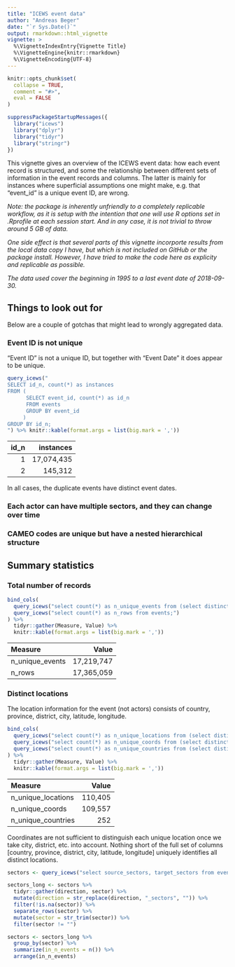 ```yaml
---
title: "ICEWS event data"
author: "Andreas Beger"
date: "`r Sys.Date()`"
output: rmarkdown::html_vignette
vignette: >
  %\VignetteIndexEntry{Vignette Title}
  %\VignetteEngine{knitr::rmarkdown}
  %\VignetteEncoding{UTF-8}
---
```


```r
knitr::opts_chunk$set(
  collapse = TRUE,
  comment = "#>",
  eval = FALSE
)
```

```r
suppressPackageStartupMessages({
  library("icews")
  library("dplyr")
  library("tidyr")
  library("stringr")
})
```


This vignette gives an overview of the ICEWS event data: how each event record is structured, and some the relationship between different sets of information in the event records and columns. The latter is mainly for instances where superficial assumptions one might make, e.g. that "event_id" is a unique event ID, are wrong. 

*Note: the package is inherently unfriendly to a completely replicable workflow, as it is setup with the intention that one will use R options set in .Rprofile at each session start. And in any case, it is not trivial to throw around 5 GB of data.*

*One side effect is that several parts of this vignette incorporte results from the local data copy I have, but which is not included on GitHub or the package install. However, I have tried to make the code here as explicity and replicable as possible.*

*The data used cover the beginning in 1995 to a last event date of 2018-09-30.*

<!-- as.Date(as.character(query_icews("select max(event_date) from events;", "~/Dropbox/Work/VForecast/Data/icews_data/db/icews.sqlite3")[[1]]), format = "%Y%m%d") --> 


## Things to look out for

Below are a couple of gotchas that might lead to wrongly aggregated data. 

### Event ID is not unique

"Event ID" is not a unique ID, but together with "Event Date" it does appear to be unique. 

```r
query_icews("
SELECT id_n, count(*) as instances
FROM ( 
      SELECT event_id, count(*) as id_n 
      FROM events
      GROUP BY event_id
     )
GROUP BY id_n;
") %>% knitr::kable(format.args = list(big.mark = ','))
```

| id_n| instances|
|----:|---------:|
|    1|  17,074,435|
|    2|    145,312|

In all cases, the duplicate events have distinct event dates. 

### Each actor can have multiple sectors, and they can change over time

### CAMEO codes are unique but have a nested hierarchical structure


## Summary statistics

### Total number of records

```r
bind_cols(
  query_icews("select count(*) as n_unique_events from (select distinct(event_id) from events);"),
  query_icews("select count(*) as n_rows from events;")
) %>%
  tidyr::gather(Measure, Value) %>%
  knitr::kable(format.args = list(big.mark = ','))
```

|Measure         |    Value|
|:---------------|--------:|
|n_unique_events | 17,219,747|
|n_rows          | 17,365,059|

### Distinct locations

The location information for the event (not actors) consists of country, province, district, city, latitude, longitude. 

```r
bind_cols(
  query_icews("select count(*) as n_unique_locations from (select distinct latitude, longitude, country, province, district, city from events);"),
  query_icews("select count(*) as n_unique_coords from (select distinct latitude, longitude from events);"),
  query_icews("select count(*) as n_unique_countries from (select distinct country from events);")
) %>%
  tidyr::gather(Measure, Value) %>%
  knitr::kable(format.args = list(big.mark = ','))
```

|Measure            |   Value|
|:------------------|-------:|
|n_unique_locations | 110,405|
|n_unique_coords    | 109,557|
|n_unique_countries |     252|

Coordinates are not sufficient to distinguish each unique location once we take city, district, etc. into account. Nothing short of the full set of columns [country, province, district, city, latitude, longitude] uniquely identifies all distinct locations. 

```r
sectors <- query_icews("select source_sectors, target_sectors from events limit 1e5;")

sectors_long <- sectors %>%
  tidyr::gather(direction, sector) %>%
  mutate(direction = str_replace(direction, "_sectors", "")) %>%
  filter(!is.na(sector)) %>%
  separate_rows(sector) %>%
  mutate(sector = str_trim(sector)) %>%
  filter(sector != "")

sectors <- sectors_long %>%
  group_by(sector) %>%
  summarize(in_n_events = n()) %>%
  arrange(in_n_events)
```

